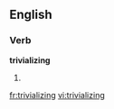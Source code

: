 
==English==

===Verb===
'''trivializing'''

# {{present participle of|[[trivialize]]}}

[[fr:trivializing]]
[[vi:trivializing]]